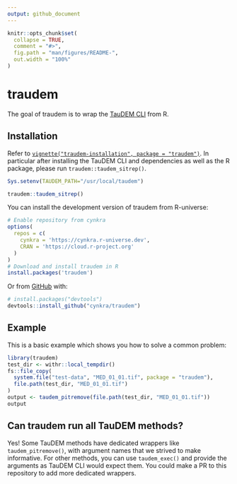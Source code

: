 ```yaml
---
output: github_document
---
```


<!-- README.md is generated from README.Rmd. Please edit that file -->

```r
knitr::opts_chunk$set(
  collapse = TRUE,
  comment = "#>",
  fig.path = "man/figures/README-",
  out.width = "100%"
)
```

# traudem

<!-- badges: start -->
<!-- badges: end -->

The goal of traudem is to wrap the [TauDEM CLI](https://hydrology.usu.edu/taudem/taudem5/index.html) from R.

## Installation

Refer to [`vignette("traudem-installation", package = "traudem")`](https://cynkra.github.io/traudem/articles/taudem-installation.html).
In particular after installing the TauDEM CLI and dependencies as well as the R package, please run `traudem::taudem_sitrep()`.

```r
Sys.setenv(TAUDEM_PATH="/usr/local/taudem")
```

```r
traudem::taudem_sitrep()
```

You can install the development version of traudem from R-universe:

```r
# Enable repository from cynkra
options(
  repos = c(
    cynkra = 'https://cynkra.r-universe.dev',
    CRAN = 'https://cloud.r-project.org'
  )
)
# Download and install traudem in R
install.packages('traudem')
```


Or from [GitHub](https://github.com/) with:

``` r
# install.packages("devtools")
devtools::install_github("cynkra/traudem")
```

## Example

This is a basic example which shows you how to solve a common problem:

```r
library(traudem)
test_dir <- withr::local_tempdir()
fs::file_copy(
  system.file("test-data", "MED_01_01.tif", package = "traudem"),
  file.path(test_dir, "MED_01_01.tif")
)
output <- taudem_pitremove(file.path(test_dir, "MED_01_01.tif"))
output
```

## Can traudem run all TauDEM methods?

Yes!
Some TauDEM methods have dedicated wrappers like `taudem_pitremove()`, with argument names that we strived to make informative.
For other methods, you can use `taudem_exec()` and provide the arguments as TauDEM CLI would expect them.
You could make a PR to this repository to add more dedicated wrappers.
